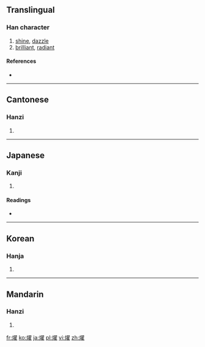 {{also|耀}}
==Translingual==

===Han character===
{{Han char|rn=86|rad=火|as=14|sn=18|four=9781<sub>4</sub>|canj=火尸一土 (FSMG)}}

# [[shine]], [[dazzle]]
# [[brilliant]], [[radiant]]

====References====
* {{Han ref|kx=0686.010|dkj=19520|dj=1098.220|hdz=32244.030|uh=71FF|ud=29183|bh=EFFA|bd=61434}}

----

==Cantonese==

===Hanzi===
{{yue-hanzi|jyut=|y=yiu6}}

# {{defn|lang=yue|sort=火14}}

----

==Japanese==

===Kanji===
{{ja-kanji|grade=|rs=火14}}

# {{defn|lang=ja|sort=火14}}

====Readings====
* {{ja-readings|on=[[よう]] (yō)|kun=[[かがやく]] (kagayaku)}}

----

==Korean==

===Hanja===
{{ko-hanja|hangeul=요|eumhun=|rv=yo|mr=yo|y=yo}}

# {{defn|lang=ko|sort=火14}}

----

==Mandarin==

===Hanzi===
{{cmn-hanzi|pin=[[shào]] ([[shao4]]), [[shuò]] ([[shuo4]]), [[yào]] ([[yao4]])|wg=shao<sup>4</sup>, shuo<sup>4</sup>, yao<sup>4</sup>}}

# {{defn|lang=cmn|sort=火14}}

[[fr:燿]]
[[ko:燿]]
[[ja:燿]]
[[pl:燿]]
[[vi:燿]]
[[zh:燿]]
